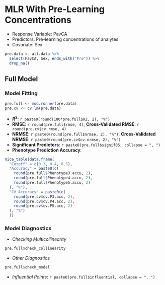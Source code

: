 # MLR With Pre-Learning Concentrations {.panelset}

* Response Variable: PavCA
* Predictors: Pre-learning concentrations of analytes
* Covariate: Sex

```r
pre.data <- all.data %>%
  select(PavCA, Sex, ends_with("Pre")) %>%
  drop_na()
```


## Full Model

### Model Fitting
```r
pre.full <- mod.runner(pre.data)
pre.cv <- cv.lm(pre.data)
```

* **$R^2$**: `r paste0(round(100*pre.full$R2, 2), "%")`
* **RMSE**: `r round(pre.full$rmse, 4)`, **Cross-Validated RMSE**: `r round(pre.cv$cv.rmse, 4)`
* **NRMSE**: `r paste0(round(pre.full$nrmse, 2), "%")`, **Cross-Validated NRMSE**: `r paste0(round(pre.cv$cv.nrmse, 2), "%")`
* **Significant Predictors**: `r paste0(pre.full$signif05, collapse = ", ")`
* **Phenotype Prediction Accuracy**: 
```r
nice_table(data.frame(
  "Cutoff" = c(0.3, 0.4, 0.5),
  "Accuracy" = paste0(c(
    round(pre.full$Phenotype3.accu, 2),
    round(pre.full$Phenotype4.accu, 2),
    round(pre.full$Phenotype5.accu, 2)
  ), "%"),
  "CV Accuracy" = paste0(c(
    round(pre.cv$cv.P3.acc, 2),
    round(pre.cv$cv.P4.acc, 2),
    round(pre.cv$cv.P5.acc, 2)
  ), "%")
  ))
```

### Model Diagnostics
* *Checking Multicollinearity*
```r
pre.full$check_collinearity

```

* *Other Diagnostics*
```r
pre.full$check_model
```
* *Influential Points*: `r paste0(pre.full$influential, collapse = ", ")`













